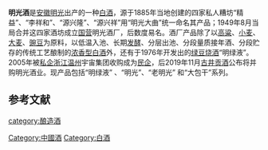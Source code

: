 {{Unreferenced|time=2021-06-06T14:47:34+00:00}}
{{中国非物质文化遗产 
| 级别 = 省
|名称 = 老明光酿酒技艺
|子项 = 
|图片 = 
|申报地区或单位 = [[明光市|明光市]]
|序号 = 18
|编号项目 = 
|登录时间 = 2021年
|备注 = 第五批市级非遗项目
|分类 = 传统技艺
|省区市 = 滁州市
}}
'''明光酒'''是[[安徽|安徽]][[明光|明光]]出产的一种[[中国烧酒|白酒]]，源于1885年当地创建的四家私人糟坊“精益”、“李祥和”、“源兴隆”、“源兴祥”用“明光大曲”统一命名其产品；1949年8月当局合并这四家酒坊成立[[国营|国营]]明光酒厂，后数度易名。酒厂产品除了以[[高粱|高粱]]、[[小麦|小麦]]、[[大麦|大麦]]、[[豌豆|豌豆]]为原料，以低温入池、长期[[发酵|发酵]]、分层出池、分段量质接年酒、分段贮存的传统工艺酿制的[[浓香型白酒|浓香型白酒]]外，还有于1976年开发出的[[绿豆|绿豆]][[烧酒|烧酒]]“明绿液”。2005年被[[私企|私企]][[浙江|浙江]][[温州|温州]]宇宙集团收购成为[[民企|民企]]，后2019年11月[[古井贡酒|古井贡酒]]公布将并购明光酒业。现产品包括“明绿液” 、“明光”、“老明光” 和“大包干”系列。

==参考文献==
{{reflist}}
{{饮料小作品}}
{{中華酒文化}}

[[category:酿造酒|category:酿造酒]]
[[Category:中國酒|Category:中國酒]]
[[Category:白酒|Category:白酒]]